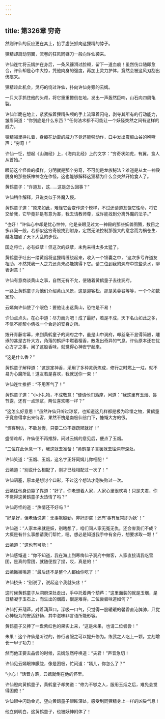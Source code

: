 ```yaml
---
---
---
```

title: 第326章 穷奇
---





然则许仙的反应更在其上，抬手虚张抓向这狸精的脖子。

狸精却扇动羽翼，流卷的狂风同镰刀一般向许仙袭来。

许仙连忙将云嫣护在身后，一条风镰滑过脸颊，留下一道血痕！虽然伤口随即愈合，许仙却是心中大惊，凭他肉身的强度，再加上灵力护体，竟然会被这风刃刮出伤痕来。

狸精趁此机会，灵巧的绕过许仙，扑向许仙身旁的云嫣。

一只大手抓住他的头颅，将它重重摁倒在地，发出一声轰然巨响，山石向四周龟裂。

许仙半跪在地上，紧紧按着狸精头颅的手上流窜着闪电，剥夺其所有的行动能力，皱眉问道：“你到底是什么东西？”任何法术都不可能让一个妖怪突然之间有这样的威力。

狸精竭里挣扎着，身躯在劫雷的威力下竟还能够动作，口中发出震颤山谷的咆哮声：“穷奇！”

许仙一怔，想起《山海经》上，《海内北经》上的文字：“穷奇状如虎，有翼，食人从首始。”

眼前这个怪兽的模样，分明就是那个穷奇，不可能是龙族秘法？难道是从太一神殿脱身的那些妖神神念在作怪，这也能够解释这狸精为什么会突然开始食人了。

黄鹤童子：“许道友，这……这是怎么回事？”

许仙稍作解释，只说类似于外魔入侵。

黄鹤童子道：“原来如此，难怪它会变作这个模样，不过还请道友饶它性命，将它交给我，它毕竟非是有意为害，我去请教师尊，或许能找到分离外魔的法子。”

“也好！”许仙心中却是忧心忡忡，他是亲眼见过太一神殿的那些妖兽图腾，数目之多非同一般，若都似这穷奇般找到附身，定然无法控制那强大的意念而为祸苍生．越发加剧了天下大乱的步伐。

国之将亡，必有妖孽！但这次的妖孽，未免来得太多太猛了。

黄鹤童子吐出一缕黄烟将这狸精缠绕起来，收入一个锦囊之中，“这次多亏许道友相助，不然凭我一人之力还真未必能擒得下它。请二位到我的洞府中饮些茶水，聊表谢意！”

许仙有意商谈黄山之事，自然无有不允，便随着黄鹤童子去往洞府。

一路上黄鹤童子为他们介绍黄山风景，这是迎客松，那是芙蓉谷等等，一个个如数家珍。

云嫣向许仙使了个眼色：要他让出这黄山，恐怕是不易！

许仙点点头，在心中道：尽力而为吧！成了最好，若是不成，天下名山如此之多，不信不能帮小倩找一个合适的安身之所。

拨开青藤帘幕，来到黄鹤童子的洞府之中，虽是山中洞府，却丝毫不显得简陋，雕琢的甚是古朴大方，角落的鹤炉中燃着檀香，散发出奇异的气息。许仙原本还在忧心方才之事，闻了这股香味，就觉得心神安宁起来。

“这是什么香？”

黄鹤童子解释道：“这是定神香，采用了多种灵药炼成，修行之时燃上一炷，就不易为心魔所乱！道友若是喜欢，我就送你一束！”

许仙连忙推拒：“不用客气了！”

黄鹤童子道：“小小礼物，不成敬意！”便请他们落座，问道：“我这里有玉烟、昙节露，还有一点琼浆，两位喜欢哪一样？”

“这怎么好意思！”虽然许仙只听过琼浆，也知道这几样都是极为珍惜之物，黄鹤童子竟舍得拿出来待客，果然不愧是南极仙翁门下，慷慨大方的很。

“贵客到访，不敢怠慢，只要二位不嫌疏陋就好！”

盛情难却，许仙便不再推辞，问过云嫣的意见后，便点了玉烟。

“二位在此休息一下，我这就去准备！”黄鹤童子言罢就去往洞府深处。

许仙笑道：“玉烟、玉烟，这名字正好同嫣儿你相配！”

云嫣道：“别说什么相配了，刚才已经相配过一次了！”

许仙语塞，原本是想讨个口彩，不过这个想法才刚失败过一次。

云嫣往他身边靠了靠道：“好了，你老想着人家，人家心里很欢喜！只是夫君，你不觉得这黄鹤童子太热情了吗？”

许仙奇怪的道：“热情还不好吗？”

“好是好，但老话说道：无事献殷勤，非奸即盗！还有‘事有反常即为妖’！”

许仙道：“人家本来就是妖，别瞎想了，咱们同人家无冤无仇，还会害我们不成？大概是有什么事想请我们帮忙，嗯，想必是知道我手中有金丹，想要求取一颗！”

云嫣道：“这也有可能！”

许仙感慨道：“你不知道，我在海上到寒梅仙子洞府中做客，人家直接请我吃雪团，是真的雪团，就随便捏了捏，哎，真是的！”

云嫣撇撇嘴道：“最后还不是整个人都给你吃了！”

许仙挠头：“别说了，说起这个我就头疼！”

这时候黄鹤童子从洞府深处走出，手中托着两个葫芦：“这里面装的就是玉烟，是日精凝于玉石上，而生出的烟霞，很是难得，二位尝尝味道如何？”

许仙打开葫芦，对着葫芦口，深吸一口气，只觉得一股暖暖的馨香直沁脾肺，只觉心神极为的安适舒畅，其中滋味非言语所能形容。

黄鹤童子又捧了一盘紫红色的果实上来，“这是朱果，也请二位尝尝！”

朱果！这个许仙是听过的，修行者服之可以提升修为。练武之人吃上一颗，立刻增长一甲子功力！

然而他正要去品尝的时候，云嫣忽然呼唤道：“夫君！”声音急切！

许仙见云嫣眼神朦胧，像是困极，忙问道：“嫣儿，你怎么了？”

“小心！”话音方落，云嫣就倒在他的怀里。

许仙瞪向黄鹤童子，黄鹤童子却笑道：“修为不够之人，服用玉烟之后，难免会觉得困倦！”

许仙眼中闪动金光，望向黄鹤童子眼眸深处，感受到同狸精身上一样的凶戾气息！

他立刻明白，这黄鹤童子，也被妖神附体了！